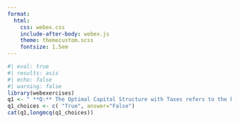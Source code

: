 ```yaml
---
format:
  html:
    css: webex.css
    include-after-body: webex.js
    theme: themecustom.scss
    fontsize: 1.5em
---
```

```r
#| eval: true
#| results: asis
#| echo: false
#| warning: false
library(webexercises)
q1 <- " **Q:** The Optimal Capital Structure with Taxes refers to the best mix of debt and equity financing that fully exploits the tax advantages of debt. "
q1_choices <- c( "True", answer="False")
cat(q1,longmcq(q1_choices))
```
